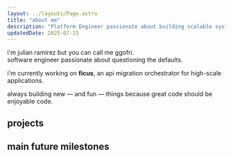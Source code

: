 ```yaml
---
layout: ../layouts/Page.astro
title: "about me"
description: "Platform Engineer passionate about building scalable systems and sharing knowledge through open source contributions and technical writing."
updatedDate: 2025-07-23
---
```


i'm julian ramirez but you can call me ggofri.   
software engineer passionate about questioning the defaults.

i'm currently working on **ficus**, an api migration orchestrator for high-scale applications.

always building new — and fun — things because great code should be enjoyable code.

## projects


<Projects />

## main future milestones


<Future />
